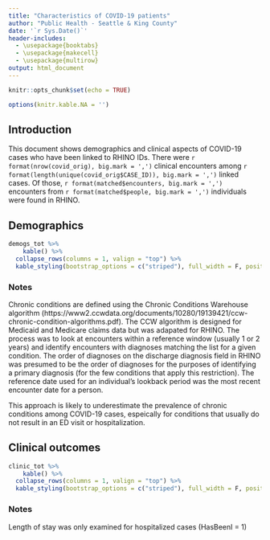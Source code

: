 ```yaml
---
title: "Characteristics of COVID-19 patients"
author: "Public Health - Seattle & King County"
date: '`r Sys.Date()`'
header-includes:
  - \usepackage{booktabs}
  - \usepackage{makecell}
  - \usepackage{multirow}
output: html_document
---
```


```r
knitr::opts_chunk$set(echo = TRUE)

options(knitr.kable.NA = '')
```

## Introduction

This document shows demographics and clinical aspects of COVID-19 cases who have been linked to RHINO IDs. There were 
`r format(nrow(covid_orig), big.mark = ',')` clinical encounters among `r format(length(unique(covid_orig$CASE_ID)), big.mark = ',')` linked cases.
Of those, `r format(matched$encounters, big.mark = ',')` encounters from `r format(matched$people, big.mark = ',')` individuals were found in RHINO.


## Demographics

```r
demogs_tot %>%
    kable() %>%
  collapse_rows(columns = 1, valign = "top") %>%
  kable_styling(bootstrap_options = c("striped"), full_width = F, position = "left")

```
### Notes
Chronic conditions are defined using the Chronic Conditions Warehouse algorithm (https://www2.ccwdata.org/documents/10280/19139421/ccw-chronic-condition-algorithms.pdf). 
The CCW algorithm is designed for Medicaid and Medicare claims data but was adapated for RHINO. The process was to look at encounters within a reference window (usually 
1 or 2 years) and identify encounters with diagnoses matching the list for a given condition. The order of diagnoses on the discharge diagnosis field in RHINO was 
presumed to be the order of diagnoses for the purposes of identifying a primary diagnosis (for the few conditions that apply this restriction). The reference date used for an individual's lookback period was the most recent encounter date for a person.

This approach is likely to underestimate the prevalence of chronic conditions among COVID-19 cases, espeically for conditions that usually do not result in an ED visit 
or hospitalization.


## Clinical outcomes

```r
clinic_tot %>%
    kable() %>%
  collapse_rows(columns = 1, valign = "top") %>%
  kable_styling(bootstrap_options = c("striped"), full_width = F, position = "left")

```

### Notes
Length of stay was only examined for hospitalized cases (HasBeenI = 1)
